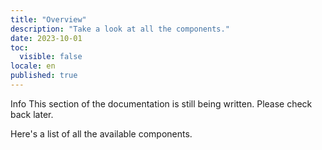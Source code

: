 ```yaml
---
title: "Overview"
description: "Take a look at all the components."
date: 2023-10-01
toc:
  visible: false
locale: en
published: true
---
```


<Callout variant="tip">
  <CalloutTitle>Info</CalloutTitle>
  <CalloutDescription>
    This section of the documentation is still being written. Please check back
    later.
  </CalloutDescription>
</Callout>

Here's a list of all the available components.
